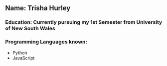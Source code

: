 ## Name: Trisha Hurley

### Education: Currently pursuing my 1st Semester from University of New South Wales

### Programming Languages known:
- Python
- JavaScript